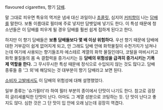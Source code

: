 flavoured cigarettes, 향기 [[담배]].

말 그대로 피우면 특유의 역겨운 냄새 대신 과일이나 [[초콜릿]], 심지어 [[커피]]향이 나는 [[담배]]를 말한다. 보통 이름대로 필터에 주로 넣지만 담뱃잎에 넣기도 한다. 이 특성 때문에 청소년들은 이 담배를 피우게 될 경우 담배를 훨씬 쉽게 접하게 된다고 한다.

하지만 이 향기 담배들은 '''보통 담배들보다 몇 배 이상 위험하다.''' 우선 향기 때문에 담배에 대한 거부감이 쉽게 없어지게 되고, 안 그래도 담배 안에 화학물질이 수천가지가 넘쳐나는데 여기에 사용되는 향기들조차 에스테르 계열의 화학 물질인데다, 코털을 마비시키고 화학 물질들의 몸 속 결합력을 증가시키는 등 '''담배의 위험성을 급격히 증가시키는 기폭제 역할을 한다.''' 그 무시무시한 특성 때문에 정식으로 수입되지 않는 것도 많다고. 담배 종류들 중 '그 외'에 해당되는 것 대부분이 향기 담배라고 보면 된다.

[[소비자 고발]]에서도 이 담배의 위험성에 대해 설명했었다.

일부 종류는 '슈가필터'라 하여 필터 부분의 종이에서 단맛이 나기도 한다. 참고로 굉장히 글리세롤틱한 단맛이 난다. 아마도 그 계열 성분으로 코팅하는 듯.
단 맛이 난다고 좋지도 않다. 심한 것은 그 단 맛이 입 안에 오래 남는데 굉장히 역겹다.
